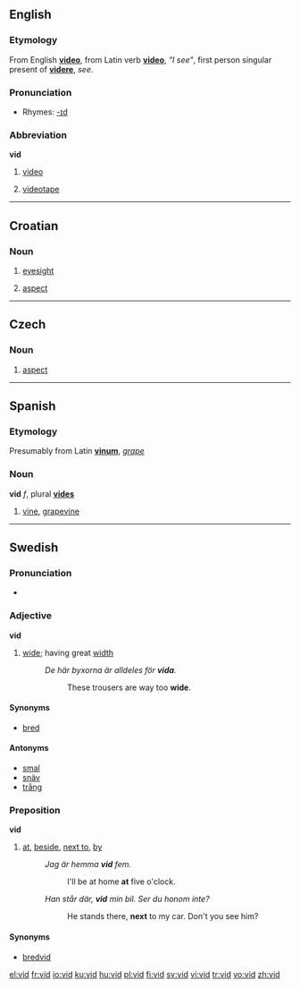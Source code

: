 {{see|við|víð}}
==English==

===Etymology===
From English '''[[video]]''', from Latin verb '''[[video]]''', ''"I see"'', first person singular present of '''[[videre]]''', ''see''.

===Pronunciation===
*Rhymes: [[Rhymes:English:-ɪd|-ɪd]]

===Abbreviation===
'''vid'''

# {{slang}} [[video]]
# {{slang}} [[videotape]]

----

==Croatian==

===Noun===
{{hr-noun|m}}

# [[eyesight]]
# {{grammar|lang=hr}} [[aspect]]

----

==Czech==

===Noun===
{{infl|cs|noun|g=m}}

# [[aspect]] {{grammar|lang=cs}}

----

==Spanish==

===Etymology===
Presumably from Latin '''[[vinum]]''', ''[[grape]]''

===Noun===
'''vid''' ''f'', plural '''[[vides]]'''

# [[vine]], [[grapevine]]

----

==Swedish==

===Pronunciation===
*{{audio|Sv-vid.ogg|audio}}

===Adjective===
{{sv-adj-reg|n=vitt}}
'''vid'''

# [[wide]]; having great [[width]]
#: ''De här byxorna är alldeles för '''vida'''.''
#:: These trousers are way too '''wide'''.

====Synonyms====
* [[bred]]

====Antonyms====
* [[smal]]
* [[snäv]]
* [[trång]]

===Preposition===
'''vid'''

# [[at]], [[beside]], [[next to]], [[by]]
#: ''Jag är hemma '''vid''' fem.'' 
#:: I'll be at home '''at''' five o'clock.
#: ''Han står där, '''vid''' min bil. Ser du honom inte?'' 
#:: He stands there, '''next''' to my car. Don't you see him?

====Synonyms====
* [[bredvid]]

[[el:vid]]
[[fr:vid]]
[[io:vid]]
[[ku:vid]]
[[hu:vid]]
[[pl:vid]]
[[fi:vid]]
[[sv:vid]]
[[vi:vid]]
[[tr:vid]]
[[vo:vid]]
[[zh:vid]]